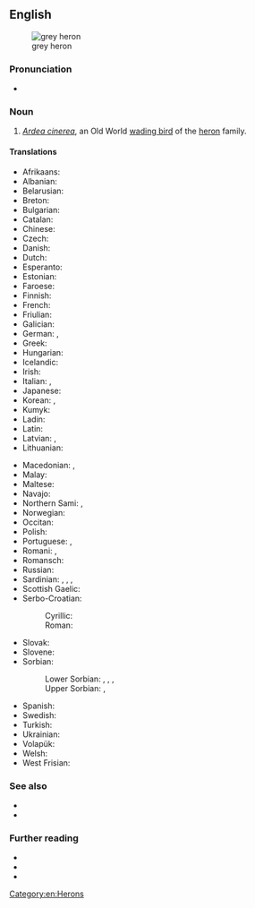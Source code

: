 ==English==
[[File:Grey heron (Ardea cinerea).jpg|thumb|grey heron]]

===Pronunciation===
* {{IPA|en|/ɡɹeɪ ˈhɛɹ.ən/}}

===Noun===
{{en-noun}}

# ''[[Ardea cinerea]]'', an Old World [[wading bird]] of the [[heron]] family.

====Translations====
{{trans-top|the Old World wading bird ''Ardea cinerea'' of the heron family}}
* Afrikaans: {{t|af|bloureier}}
* Albanian: {{t|sq|çapka e përhime}}
* Belarusian: {{t|be|шэрая чапля|f}}
* Breton: {{t|br|kerc'heiz louet}}
* Bulgarian: {{t|bg|сива чапла}}
* Catalan: {{t|ca|bernat pescaire|m}}
* Chinese: {{t+|zh|苍鹭|tr=cāng lù|sc=Hani}}
* Czech: {{t+|cs|volavka popelavá}}
* Danish: {{t+|da|fiskehejre}}
* Dutch: {{t+|nl|blauwe reiger|m}}
* Esperanto: {{t|eo|griza ardeo}}
* Estonian: {{t|et|hallhaigur}}
* Faroese: {{t+|fo|hegri}}
* Finnish: {{t+|fi|harmaahaikara}}
* French: {{t+|fr|héron cendré|m}}
* Friulian: {{t|fur|airon}}
* Galician: {{t|gl|garza real|f}}
* German: {{t+|de|Graureiher|m}}, {{t+|de|Fischreiher|m}}
* Greek: {{t+|el|σταχτοτσικνιάς|m}}
* Hungarian: {{t|hu|szürke gém}}
* Icelandic: {{t+|is|gráhegri}}
* Irish: {{t|ga|corr réisc}}
* Italian: {{t+|it|airone cenerino|m}}, {{t|it|ardea cinerea|f}}
* Japanese: {{t|ja|アオサギ|tr=aosagi}}
* Korean: {{t|ko|왜가리}}, {{t|ko|푸른해오라기}}
* Kumyk: {{t|kum|кюлсипат чил}}
* Ladin: {{t|lld|airon}}
* Latin: {{t|la|ardea cinerea|f}}
* Latvian: {{t|lv|zivju gārnis}}, {{t|lv|dzēse}}
* Lithuanian: {{t|lt|pilkasis garnys}}
{{trans-mid}}
* Macedonian: {{t|mk|гушар|m}}, {{t|mk|сива чапја|f}}
* Malay: {{t|ms|burung seriap}}
* Maltese: {{t|mt|russett griż|m}}
* Navajo: {{t|nv|tó wónaanídę́ę́ʼ toohjįʼ noołnahii}}
* Northern Sami: {{t|se|ránesháigir}}, {{t|se|háigir}}
* Norwegian: {{t+|no|gråhegre}}
* Occitan: {{t+|oc|bernat pescaire|m}}
* Polish: {{t+|pl|czapla siwa|f}}
* Portuguese: {{t|pt|garça-real|f}}, {{t|pt|garça-cinzenta|f}}
* Romani: {{t|rom|kokosturko|m}}, {{t|rom|kokosturka|f}}
* Romansch: {{t|rm|irun grisch}}
* Russian: {{t|ru|се́рая ца́пля|f}}
* Sardinian: {{t|sc|perdigiorronadas}}, {{t|sc|mengoni}}, {{t|sc|menga}}, {{t|sc|garza}}
* Scottish Gaelic: {{t|gd|corra-ghritheach|f}}
* Serbo-Croatian:
*: Cyrillic: {{t|sh|сива чапља|f}}
*: Roman: {{t+|sh|siva čaplja|f}}
* Slovak: {{t|sk|volavka popolavá|f}}
* Slovene: {{t|sl|siva čaplja|f}}
* Sorbian:
*: Lower Sorbian: {{t|dsb|rybarnik|m}}, {{t|dsb|karpaŕ|m}}, {{t|dsb|šedawa|f}}, {{t|dsb|šytawa|f}}
*: Upper Sorbian: {{t|hsb|čapla|m}}, {{t|hsb|rybornik|m}}
* Spanish: {{t|es|garza real|f}}
* Swedish: {{t+|sv|gråhäger}}
* Turkish: {{t|tr|külrengi balıkçıl}}
* Ukrainian: {{t|uk|сіра чапля}}
* Volapük: {{t|vo|härod blövik}}
* Welsh: {{t|cy|crëyr glas}}
* West Frisian: {{t+|fy|ielreager}}
{{trans-bottom}}

===See also===
* {{l|en|great blue heron}}
* {{l|en|phoenix}} <!-- ultimately from Egyptian for this bird -->

===Further reading===
* {{pedia}}
* {{specieslite|Ardea cinerea|i=1}}
* {{comcatlite|Ardea cinerea|i=1}}

[[Category:en:Herons]]